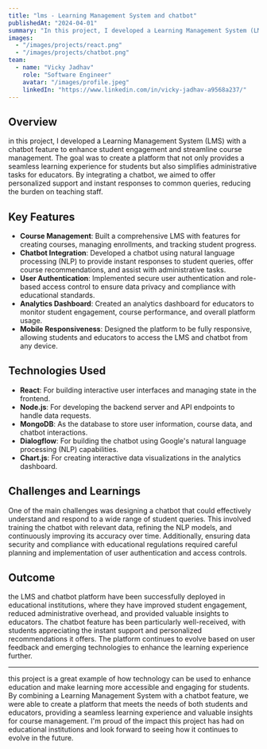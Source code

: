 ```yaml
---
title: "lms - Learning Management System and chatbot"
publishedAt: "2024-04-01"
summary: "In this project, I developed a Learning Management System (LMS) with a chatbot feature to enhance student engagement and streamline course management."
images:
  - "/images/projects/react.png"
  - "/images/projects/chatbot.png"
team:
  - name: "Vicky Jadhav"
    role: "Software Engineer"
    avatar: "/images/profile.jpeg"
    linkedIn: "https://www.linkedin.com/in/vicky-jadhav-a9568a237/"
---
```


## Overview

in this project, I developed a Learning Management System (LMS) with a chatbot feature to enhance student engagement and streamline course management. The goal was to create a platform that not only provides a seamless learning experience for students but also simplifies administrative tasks for educators. By integrating a chatbot, we aimed to offer personalized support and instant responses to common queries, reducing the burden on teaching staff.

## Key Features

- **Course Management**: Built a comprehensive LMS with features for creating courses, managing enrollments, and tracking student progress.
- **Chatbot Integration**: Developed a chatbot using natural language processing (NLP) to provide instant responses to student queries, offer course recommendations, and assist with administrative tasks.
- **User Authentication**: Implemented secure user authentication and role-based access control to ensure data privacy and compliance with educational standards.
- **Analytics Dashboard**: Created an analytics dashboard for educators to monitor student engagement, course performance, and overall platform usage.
- **Mobile Responsiveness**: Designed the platform to be fully responsive, allowing students and educators to access the LMS and chatbot from any device.

## Technologies Used

- **React**: For building interactive user interfaces and managing state in the frontend.
- **Node.js**: For developing the backend server and API endpoints to handle data requests.
- **MongoDB**: As the database to store user information, course data, and chatbot interactions.
- **Dialogflow**: For building the chatbot using Google's natural language processing (NLP) capabilities.
- **Chart.js**: For creating interactive data visualizations in the analytics dashboard.

## Challenges and Learnings

One of the main challenges was designing a chatbot that could effectively understand and respond to a wide range of student queries. This involved training the chatbot with relevant data, refining the NLP models, and continuously improving its accuracy over time. Additionally, ensuring data security and compliance with educational regulations required careful planning and implementation of user authentication and access controls.

## Outcome

the LMS and chatbot platform have been successfully deployed in educational institutions, where they have improved student engagement, reduced administrative overhead, and provided valuable insights to educators. The chatbot feature has been particularly well-received, with students appreciating the instant support and personalized recommendations it offers. The platform continues to evolve based on user feedback and emerging technologies to enhance the learning experience further.

---

this project is a great example of how technology can be used to enhance education and make learning more accessible and engaging for students. By combining a Learning Management System with a chatbot feature, we were able to create a platform that meets the needs of both students and educators, providing a seamless learning experience and valuable insights for course management. I'm proud of the impact this project has had on educational institutions and look forward to seeing how it continues to evolve in the future.